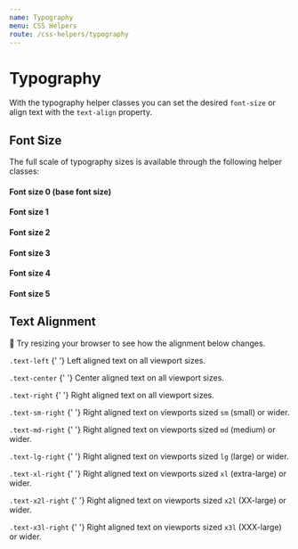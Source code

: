 ```yaml
---
name: Typography
menu: CSS Helpers
route: /css-helpers/typography
---
```


# Typography


With the typography helper classes you can set the desired `font-size` or align
text with the `text-align` property.

## Font Size

The full scale of typography sizes is available through the following helper
classes:

<Playground>
  <h4 className="typography-size-0">Font size 0 (base font size)</h4>
  <h4 className="typography-size-1">Font size 1</h4>
  <h4 className="typography-size-2">Font size 2</h4>
  <h4 className="typography-size-3">Font size 3</h4>
  <h4 className="typography-size-4">Font size 4</h4>
  <h4 className="typography-size-5">Font size 5</h4>
</Playground>

## Text Alignment

📐 Try resizing your browser to see how the alignment below changes.

<Playground>
  <div>
    <p className="text-left">
      <code>.text-left</code>
      {' '}
      Left aligned text on all viewport sizes.
    </p>
    <p className="text-center">
      <code>.text-center</code>
      {' '}
      Center aligned text on all viewport sizes.
    </p>
    <p className="text-right">
      <code>.text-right</code>
      {' '}
      Right aligned text on all viewport sizes.
    </p>
    <p className="text-sm-right">
      <code>.text-sm-right</code>
      {' '}
      Right aligned text on viewports sized <code>sm</code> (small) or wider.
    </p>
    <p className="text-md-right">
      <code>.text-md-right</code>
      {' '}
      Right aligned text on viewports sized <code>md</code> (medium) or wider.
    </p>
    <p className="text-lg-right">
      <code>.text-lg-right</code>
      {' '}
      Right aligned text on viewports sized <code>lg</code> (large) or wider.
    </p>
    <p className="text-xl-right">
      <code>.text-xl-right</code>
      {' '}
      Right aligned text on viewports sized <code>xl</code> (extra-large) or
      wider.
    </p>
    <p className="text-x2l-right">
      <code>.text-x2l-right</code>
      {' '}
      Right aligned text on viewports sized <code>x2l</code> (XX-large) or
      wider.
    </p>
    <p className="text-x3l-right">
      <code>.text-x3l-right</code>
      {' '}
      Right aligned text on viewports sized <code>x3l</code> (XXX-large) or
      wider.
    </p>
  </div>
</Playground>
